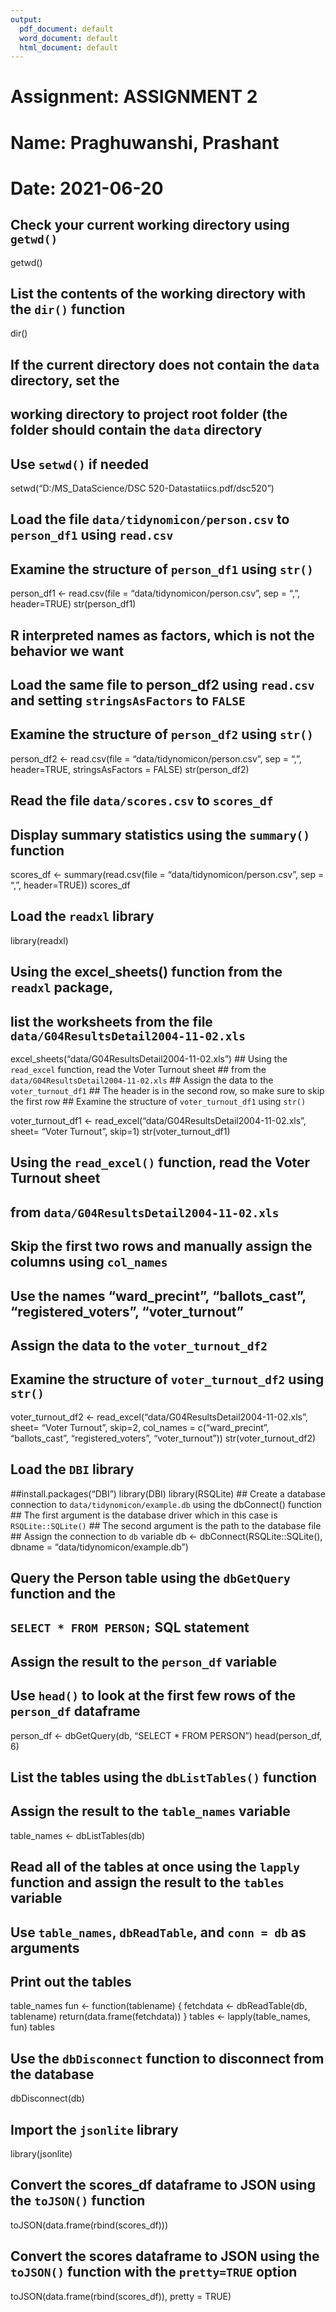 ```yaml
---
output:
  pdf_document: default
  word_document: default
  html_document: default
---
```

# Assignment: ASSIGNMENT 2
# Name: Praghuwanshi, Prashant
# Date: 2021-06-20

## Check your current working directory using `getwd()`
getwd()

## List the contents of the working directory with the `dir()` function
dir()

## If the current directory does not contain the `data` directory, set the
## working directory to project root folder (the folder should contain the `data` directory
## Use `setwd()` if needed
setwd("D:/MS_DataScience/DSC 520-Datastatiics.pdf/dsc520")

## Load the file `data/tidynomicon/person.csv` to `person_df1` using `read.csv`
## Examine the structure of `person_df1` using `str()`
person_df1 <- read.csv(file = "data/tidynomicon/person.csv", sep = ",", header=TRUE)
str(person_df1)

## R interpreted names as factors, which is not the behavior we want
## Load the same file to person_df2 using `read.csv` and setting `stringsAsFactors` to `FALSE`
## Examine the structure of `person_df2` using `str()`
person_df2 <- read.csv(file = "data/tidynomicon/person.csv", sep = ",", header=TRUE, stringsAsFactors = FALSE)
str(person_df2)

## Read the file `data/scores.csv` to `scores_df`
## Display summary statistics using the `summary()` function
scores_df <- summary(read.csv(file = "data/tidynomicon/person.csv", sep = ",", header=TRUE))
scores_df

## Load the `readxl` library
library(readxl)

## Using the excel_sheets() function from the `readxl` package,
## list the worksheets from the file `data/G04ResultsDetail2004-11-02.xls`
excel_sheets("data/G04ResultsDetail2004-11-02.xls")
## Using the `read_excel` function, read the Voter Turnout sheet
## from the `data/G04ResultsDetail2004-11-02.xls`
## Assign the data to the `voter_turnout_df1`
## The header is in the second row, so make sure to skip the first row
## Examine the structure of `voter_turnout_df1` using `str()`

voter_turnout_df1 <- read_excel("data/G04ResultsDetail2004-11-02.xls", sheet= "Voter Turnout", skip=1)
str(voter_turnout_df1)

## Using the `read_excel()` function, read the Voter Turnout sheet
## from `data/G04ResultsDetail2004-11-02.xls`
## Skip the first two rows and manually assign the columns using `col_names`
## Use the names "ward_precint", "ballots_cast", "registered_voters", "voter_turnout"
## Assign the data to the `voter_turnout_df2`
## Examine the structure of `voter_turnout_df2` using `str()`
voter_turnout_df2 <- read_excel("data/G04ResultsDetail2004-11-02.xls", sheet= "Voter Turnout", skip=2, 
                                col_names = c("ward_precint", "ballots_cast", "registered_voters", "voter_turnout"))
str(voter_turnout_df2)

## Load the `DBI` library
##install.packages("DBI")
library(DBI)
library(RSQLite)
## Create a database connection to `data/tidynomicon/example.db` using the dbConnect() function
## The first argument is the database driver which in this case is `RSQLite::SQLite()`
## The second argument is the path to the database file
## Assign the connection to `db` variable
db <- dbConnect(RSQLite::SQLite(), dbname = "data/tidynomicon/example.db")

## Query the Person table using the `dbGetQuery` function and the
## `SELECT * FROM PERSON;` SQL statement
## Assign the result to the `person_df` variable
## Use `head()` to look at the first few rows of the `person_df` dataframe
person_df <- dbGetQuery(db, "SELECT * FROM PERSON")
head(person_df, 6)

## List the tables using the `dbListTables()` function
## Assign the result to the `table_names` variable
table_names <- dbListTables(db)

## Read all of the tables at once using the `lapply` function and assign the result to the `tables` variable
## Use `table_names`, `dbReadTable`, and `conn = db` as arguments
## Print out the tables
table_names
fun <- function(tablename) {
  fetchdata <- dbReadTable(db, tablename)
  return(data.frame(fetchdata))
}
tables <- lapply(table_names, fun)
tables

## Use the `dbDisconnect` function to disconnect from the database
dbDisconnect(db)

## Import the `jsonlite` library
library(jsonlite)

## Convert the scores_df dataframe to JSON using the `toJSON()` function
toJSON(data.frame(rbind(scores_df)))

## Convert the scores dataframe to JSON using the `toJSON()` function with the `pretty=TRUE` option
toJSON(data.frame(rbind(scores_df)), pretty = TRUE)
